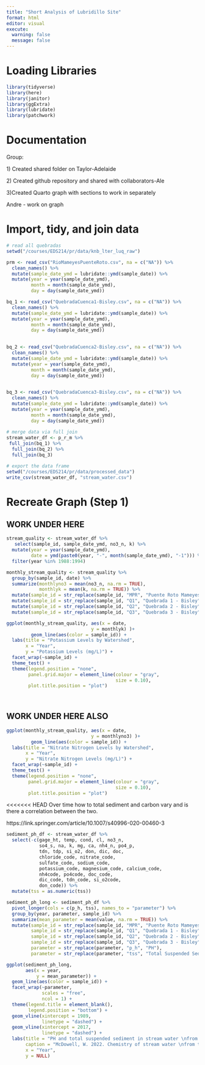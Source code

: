 ```yaml
---
title: "Short Analysis of Lubridillo Site"
format: html
editor: visual
execute:
  warning: false
  message: false
---
```


# Loading Libraries

```r
library(tidyverse)
library(here)
library(janitor)
library(ggExtra)
library(lubridate)
library(patchwork)
```

# Documentation

Group:

1\) Created shared folder on Taylor-Adelaide

2\) Created github repository and shared with collaborators-Ale

3)Created Quarto graph with sections to work in separately

Andre - work on graph

# Import, tidy, and join data

```r

# read all quebradas
setwd("/courses/EDS214/pr/data/knb_lter_luq_raw")

prm <- read_csv("RioMameyesPuenteRoto.csv", na = c("NA")) %>%
  clean_names() %>%
  mutate(sample_date_ymd = lubridate::ymd(sample_date)) %>%
  mutate(year = year(sample_date_ymd),
         month = month(sample_date_ymd),
         day = day(sample_date_ymd))

bq_1 <- read_csv("QuebradaCuenca1-Bisley.csv", na = c("NA")) %>%
  clean_names() %>%
  mutate(sample_date_ymd = lubridate::ymd(sample_date)) %>%
  mutate(year = year(sample_date_ymd),
         month = month(sample_date_ymd),
         day = day(sample_date_ymd))

  
bq_2 <- read_csv("QuebradaCuenca2-Bisley.csv", na = c("NA")) %>%
  clean_names() %>%
  mutate(sample_date_ymd = lubridate::ymd(sample_date)) %>%
  mutate(year = year(sample_date_ymd),
         month = month(sample_date_ymd),
         day = day(sample_date_ymd))

  
bq_3 <- read_csv("QuebradaCuenca3-Bisley.csv", na = c("NA")) %>%
  clean_names() %>%
  mutate(sample_date_ymd = lubridate::ymd(sample_date)) %>%
  mutate(year = year(sample_date_ymd),
         month = month(sample_date_ymd),
         day = day(sample_date_ymd))
  
# merge data via full join 
stream_water_df <- p_r_m %>% 
 full_join(bq_1) %>% 
  full_join(bq_2) %>%
  full_join(bq_3)

# export the data frame
setwd("/courses/EDS214/pr/data/processed_data")
write_csv(stream_water_df, "stream_water.csv")
```

# Recreate Graph (Step 1)

## WORK UNDER HERE

```r
stream_quality <- stream_water_df %>%
   select(sample_id, sample_date_ymd, no3_n, k) %>%
  mutate(year = year(sample_date_ymd),
         date = ymd(paste0(year, "-", month(sample_date_ymd), "-1"))) %>%
  filter(year %in% 1988:1994)

monthly_stream_quality <- stream_quality %>%
  group_by(sample_id, date) %>%
  summarize(monthlyno3 = mean(no3_n, na.rm = TRUE),
            monthlyk = mean(k, na.rm = TRUE)) %>%
  mutate(sample_id = str_replace(sample_id, "MPR", "Puente Roto Mameyes")) %>%
  mutate(sample_id = str_replace(sample_id, "Q1", "Quebrada 1 - Bisley")) %>%
  mutate(sample_id = str_replace(sample_id, "Q2", "Quebrada 2 - Bisley")) %>%
  mutate(sample_id = str_replace(sample_id, "Q3", "Quebrada 3 - Bisley"))
```
```r
ggplot(monthly_stream_quality, aes(x = date,
                               y = monthlyk) )+
         geom_line(aes(color = sample_id)) +
  labs(title = "Potassium Levels by Watershed",
       x = "Year",
       y = "Potassium Levels (mg/L)") +
  facet_wrap(~sample_id) +
  theme_test() +
  theme(legend.position = "none",
        panel.grid.major = element_line(colour = "gray",
                                        size = 0.10),
        plot.title.position = "plot") 
  
 
```

## WORK UNDER HERE ALSO

```r
ggplot(monthly_stream_quality, aes(x = date,
                               y = monthlyno3) )+
         geom_line(aes(color = sample_id)) +
  labs(title = "Nitrate Nitrogen Levels by Watershed",
       x = "Year",
       y = "Nitrate Nitrogen Levels (mg/L)") +
  facet_wrap(~sample_id) +
  theme_test() +
  theme(legend.position = "none",
        panel.grid.major = element_line(colour = "gray",
                                        size = 0.10),
        plot.title.position = "plot")
```

<<<<<<< HEAD
Over time how to total sediment and carbon vary and is there a correlation between the two.


https://link.springer.com/article/10.1007/s40996-020-00460-3

```r
sediment_ph_df <- stream_water_df %>%
  select(-c(gage_ht, temp, cond, cl, no3_n,
            so4_s, na, k, mg, ca, nh4_n, po4_p,
            tdn, tdp, si_o2, don, dic, doc,
            chloride_code, nitrate_code, 
            sulfate_code, sodium_code, 
            potassium_code, magnesium_code, calcium_code,
            nh4code, po4code, doc_code,
            dic_code, tdn_code, si_o2code,
            don_code)) %>%
  mutate(tss = as.numeric(tss))

sediment_ph_long <- sediment_ph_df %>%
  pivot_longer(cols = c(p_h, tss), names_to = "parameter") %>%
  group_by(year, parameter, sample_id) %>% 
  summarize(mean_parameter = mean(value, na.rm = TRUE)) %>%
  mutate(sample_id = str_replace(sample_id, "MPR", "Puente Roto Mameyes"),
         sample_id = str_replace(sample_id, "Q1", "Quebrada 1 - Bisley"),
         sample_id = str_replace(sample_id, "Q2", "Quebrada 2 - Bisley"),
         sample_id = str_replace(sample_id, "Q3", "Quebrada 3 - Bisley"),
         parameter = str_replace(parameter, "p_h", "PH"),
         parameter = str_replace(parameter, "tss", "Total Suspended Sediment (mg/L)"))
```

```r
ggplot(sediment_ph_long,
       aes(x = year,
           y = mean_parameter)) +
  geom_line(aes(color = sample_id)) +
  facet_wrap(~parameter,
             scales = "free",
             ncol = 1) +
  theme(legend.title = element_blank(),
        legend.position = "bottom") +
  geom_vline(xintercept = 1989, 
             linetype = "dashed") + 
  geom_vline(xintercept = 2017, 
             linetype = "dashed") + 
  labs(title = "PH and total suspended sediment in stream water \nfrom the Luquillo Mountains",
       caption = "McDowell, W. 2022. Chemistry of stream water \nfrom the Luquillo Mountains ver 4923058. Environmental Data Initiative.\nhttps://doi.org/10.6073/pasta/1dd1a59a7e6fbe95fdf8736477d81b83",
       x = "Year",
       y = NULL)
```
